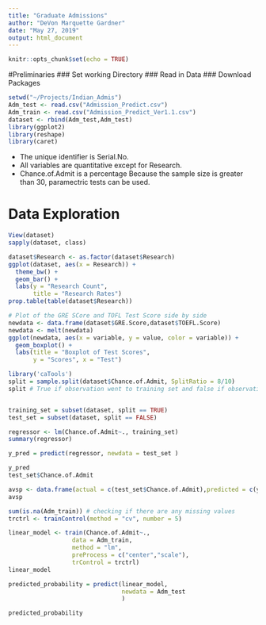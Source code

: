 ---
title: "Graduate Admissions"
author: "DeVon Marquette Gardner"
date: "May 27, 2019"
output: html_document
---

```{r setup, include=FALSE}
knitr::opts_chunk$set(echo = TRUE)
```

#Preliminaries
### Set working Directory
### Read in Data
### Download Packages
```{r}
setwd("~/Projects/Indian_Admis")
Adm_test <- read.csv("Admission_Predict.csv")
Adm_train <- read.csv("Admission_Predict_Ver1.1.csv")
dataset <- rbind(Adm_test,Adm_test)
library(ggplot2)
library(reshape)
library(caret)
```
- The unique identifier is Serial.No.
- All variables are quantitative except for Research. 
- Chance.of.Admit is a percentage
Because the sample size is greater than 30, paramectric tests can be used.

# Data Exploration
```{r}
View(dataset)
sapply(dataset, class)

dataset$Research <- as.factor(dataset$Research)
ggplot(dataset, aes(x = Research)) +
  theme_bw() +
  geom_bar() +
  labs(y = "Research Count",
       title = "Research Rates")
prop.table(table(dataset$Research))

# Plot of the GRE SCore and TOFL Test Score side by side
newdata <- data.frame(dataset$GRE.Score,dataset$TOEFL.Score)
newdata <- melt(newdata)
ggplot(newdata, aes(x = variable, y = value, color = variable)) +
  geom_boxplot() +
  labs(title = "Boxplot of Test Scores", 
       y = "Scores", x = "Test")

library('caTools')
split = sample.split(dataset$Chance.of.Admit, SplitRatio = 8/10)
split # True if observation went to training set and false if observation went to the test set


training_set = subset(dataset, split == TRUE)
test_set = subset(dataset, split == FALSE)

regressor <- lm(Chance.of.Admit~., training_set)
summary(regressor)

y_pred = predict(regressor, newdata = test_set )

y_pred
test_set$Chance.of.Admit

avsp <- data.frame(actual = c(test_set$Chance.of.Admit),predicted = c(y_pred))
avsp
```




```{r}
sum(is.na(Adm_train)) # checking if there are any missing values
trctrl <- trainControl(method = "cv", number = 5)

linear_model <- train(Chance.of.Admit~.,
                  data = Adm_train,
                  method = "lm",
                  preProcess = c("center","scale"),
                  trControl = trctrl)
linear_model

predicted_probability = predict(linear_model,
                                newdata = Adm_test
                                )

predicted_probability
```

